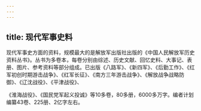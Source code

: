 ```yaml
---
---
---
```

title: 现代军事史料
---



现代军事史方面的资料，规模最大的是解放军出版社出版的《中国人民解放军历史资料丛书》。丛书为多卷本，每卷分别由综述、历史文献、回忆史料、大事记、表册、图片、参考资料等部分组成。已出版《八路军》、《新四军》、《后勤工作》、《红军初创时期游击战争》、《红军长征》、《南方三年游击战争》、《解放战争战略防御》、《辽沈战役》、《平津战役》、

《淮海战役》、《国民党军起义投诚》等10多卷，80多册，6000多万字。编者计划编纂43卷、225册、2亿字左右。